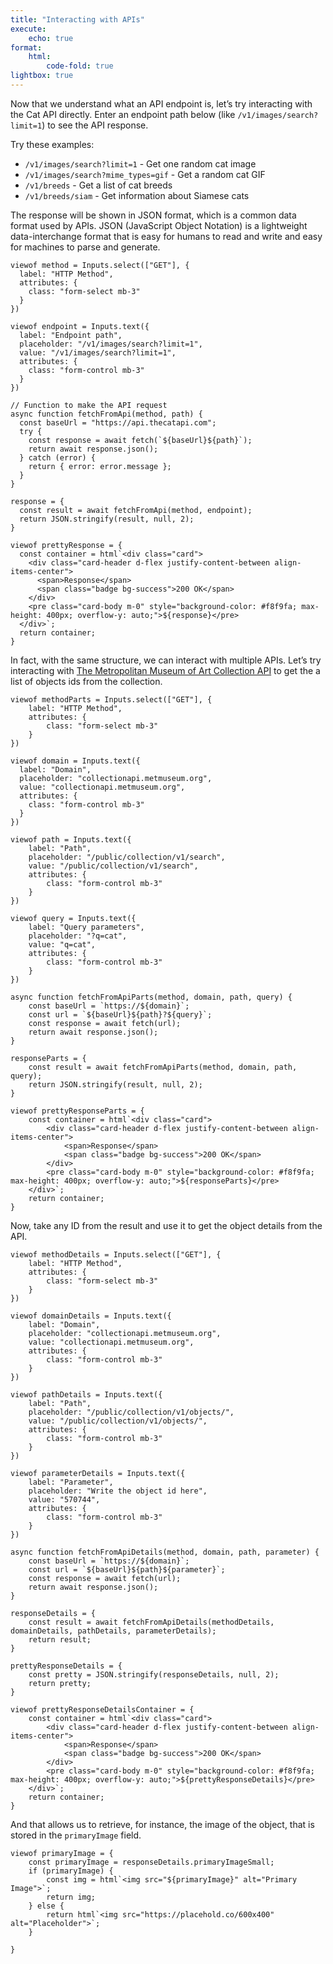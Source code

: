 ```yaml
---
title: "Interacting with APIs"
execute:
    echo: true
format:
    html:
        code-fold: true
lightbox: true
---
```


Now that we understand what an API endpoint is, let's try interacting with the Cat API directly. Enter an endpoint path below (like `/v1/images/search?limit=1`) to see the API response.

Try these examples:

- `/v1/images/search?limit=1` - Get one random cat image
- `/v1/images/search?mime_types=gif` - Get a random cat GIF
- `/v1/breeds` - Get a list of cat breeds
- `/v1/breeds/siam` - Get information about Siamese cats

::: {.callout-note}
The response will be shown in JSON format, which is a common data format used by APIs. JSON (JavaScript Object Notation) is a lightweight data-interchange format that is easy for humans to read and write and easy for machines to parse and generate.
:::


```ojs
viewof method = Inputs.select(["GET"], {
  label: "HTTP Method",
  attributes: {
    class: "form-select mb-3"
  }
})

viewof endpoint = Inputs.text({
  label: "Endpoint path", 
  placeholder: "/v1/images/search?limit=1",
  value: "/v1/images/search?limit=1",
  attributes: {
    class: "form-control mb-3"
  }
})

// Function to make the API request
async function fetchFromApi(method, path) {
  const baseUrl = "https://api.thecatapi.com";
  try {
    const response = await fetch(`${baseUrl}${path}`);
    return await response.json();
  } catch (error) {
    return { error: error.message };
  }
}

response = {
  const result = await fetchFromApi(method, endpoint);
  return JSON.stringify(result, null, 2);
}

viewof prettyResponse = {
  const container = html`<div class="card">
    <div class="card-header d-flex justify-content-between align-items-center">
      <span>Response</span>
      <span class="badge bg-success">200 OK</span>
    </div>
    <pre class="card-body m-0" style="background-color: #f8f9fa; max-height: 400px; overflow-y: auto;">${response}</pre>
  </div>`;
  return container;
}
```

In fact, with the same structure, we can interact with multiple APIs. Let's try interacting with [The Metropolitan Museum of Art Collection API](https://metmuseum.github.io/#search) to get the a list of objects ids from the collection.

```ojs

viewof methodParts = Inputs.select(["GET"], {
    label: "HTTP Method",
    attributes: {
        class: "form-select mb-3"
    }
})

viewof domain = Inputs.text({
  label: "Domain",
  placeholder: "collectionapi.metmuseum.org",
  value: "collectionapi.metmuseum.org",
  attributes: {
    class: "form-control mb-3"
  }
})

viewof path = Inputs.text({
    label: "Path",
    placeholder: "/public/collection/v1/search",
    value: "/public/collection/v1/search",
    attributes: {
        class: "form-control mb-3"
    }
})

viewof query = Inputs.text({
    label: "Query parameters",
    placeholder: "?q=cat",
    value: "q=cat",
    attributes: {
        class: "form-control mb-3"
    }
})

async function fetchFromApiParts(method, domain, path, query) {
    const baseUrl = `https://${domain}`;
    const url = `${baseUrl}${path}?${query}`;
    const response = await fetch(url);
    return await response.json();
}

responseParts = {
    const result = await fetchFromApiParts(method, domain, path, query);
    return JSON.stringify(result, null, 2);
}

viewof prettyResponseParts = {
    const container = html`<div class="card">
        <div class="card-header d-flex justify-content-between align-items-center">
            <span>Response</span>
            <span class="badge bg-success">200 OK</span>
        </div>
        <pre class="card-body m-0" style="background-color: #f8f9fa; max-height: 400px; overflow-y: auto;">${responseParts}</pre>
    </div>`;
    return container;
}
```

Now, take any ID from the result and use it to get the object details from the API.

```ojs
viewof methodDetails = Inputs.select(["GET"], {
    label: "HTTP Method",
    attributes: {
        class: "form-select mb-3"
    }
})

viewof domainDetails = Inputs.text({
    label: "Domain",
    placeholder: "collectionapi.metmuseum.org",
    value: "collectionapi.metmuseum.org",
    attributes: {
        class: "form-control mb-3"
    }
})

viewof pathDetails = Inputs.text({
    label: "Path",
    placeholder: "/public/collection/v1/objects/",
    value: "/public/collection/v1/objects/",
    attributes: {
        class: "form-control mb-3"
    }
})

viewof parameterDetails = Inputs.text({
    label: "Parameter",
    placeholder: "Write the object id here",
    value: "570744",
    attributes: {
        class: "form-control mb-3"
    }
})

async function fetchFromApiDetails(method, domain, path, parameter) {
    const baseUrl = `https://${domain}`;
    const url = `${baseUrl}${path}${parameter}`;
    const response = await fetch(url);
    return await response.json();
}

responseDetails = {
    const result = await fetchFromApiDetails(methodDetails, domainDetails, pathDetails, parameterDetails);
    return result;
}

prettyResponseDetails = {
    const pretty = JSON.stringify(responseDetails, null, 2);
    return pretty;
}

viewof prettyResponseDetailsContainer = {
    const container = html`<div class="card">
        <div class="card-header d-flex justify-content-between align-items-center">
            <span>Response</span>
            <span class="badge bg-success">200 OK</span>
        </div>
        <pre class="card-body m-0" style="background-color: #f8f9fa; max-height: 400px; overflow-y: auto;">${prettyResponseDetails}</pre>
    </div>`;
    return container;
}
```

And that allows us to retrieve, for instance, the image of the object, that is stored in the `primaryImage` field.

```ojs
viewof primaryImage = {
    const primaryImage = responseDetails.primaryImageSmall;
    if (primaryImage) {
        const img = html`<img src="${primaryImage}" alt="Primary Image">`;
        return img;
    } else {
        return html`<img src="https://placehold.co/600x400" alt="Placeholder">`;
    }

}
```
